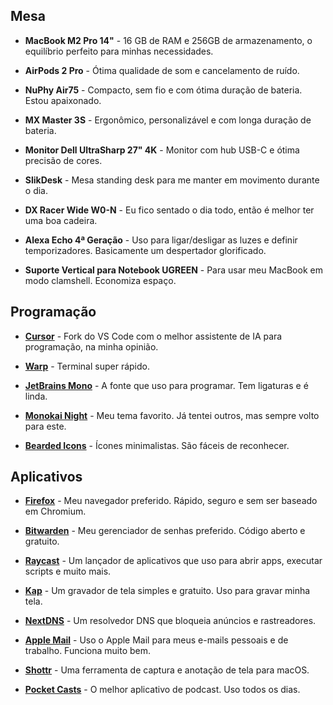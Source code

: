 ## Mesa

- **MacBook M2 Pro 14"** -
  16 GB de RAM e 256GB de armazenamento, o equilíbrio perfeito para minhas necessidades.

- **AirPods 2 Pro** -
  Ótima qualidade de som e cancelamento de ruído.

- **NuPhy Air75** -
  Compacto, sem fio e com ótima duração de bateria. Estou apaixonado.

- **MX Master 3S** -
  Ergonômico, personalizável e com longa duração de bateria.

- **Monitor Dell UltraSharp 27" 4K** -
  Monitor com hub USB-C e ótima precisão de cores.

- **SlikDesk** -
  Mesa standing desk para me manter em movimento durante o dia.

- **DX Racer Wide W0-N** -
  Eu fico sentado o dia todo, então é melhor ter uma boa cadeira.

- **Alexa Echo 4ª Geração** -
  Uso para ligar/desligar as luzes e definir temporizadores. Basicamente um despertador glorificado.

- **Suporte Vertical para Notebook UGREEN** -
  Para usar meu MacBook em modo clamshell. Economiza espaço.

## Programação

- **[Cursor](https://www.cursor.sh/)** -
  Fork do VS Code com o melhor assistente de IA para programação, na minha opinião.

- **[Warp](https://www.warp.dev/)** -
  Terminal super rápido.

- **[JetBrains Mono](https://www.jetbrains.com/lp/mono/)** -
  A fonte que uso para programar. Tem ligaturas e é linda.

- **[Monokai Night](https://marketplace.visualstudio.com/items?itemName=fabiospampinato.vscode-monokai-night)** -
  Meu tema favorito. Já tentei outros, mas sempre volto para este.

- **[Bearded Icons](https://marketplace.visualstudio.com/items?itemName=BeardedBear.beardedicons)** -
  Ícones minimalistas. São fáceis de reconhecer.

## Aplicativos

- **[Firefox](https://www.mozilla.org/firefox)** -
  Meu navegador preferido. Rápido, seguro e sem ser baseado em Chromium.

- **[Bitwarden](https://bitwarden.com)** -
  Meu gerenciador de senhas preferido. Código aberto e gratuito.

- **[Raycast](https://www.raycast.com/)** -
  Um lançador de aplicativos que uso para abrir apps, executar scripts e muito mais.

- **[Kap](https://getkap.co/)** -
  Um gravador de tela simples e gratuito. Uso para gravar minha tela.

- **[NextDNS](https://nextdns.io/)** -
  Um resolvedor DNS que bloqueia anúncios e rastreadores.

- **[Apple Mail](https://www.icloud.com/mail)** -
  Uso o Apple Mail para meus e-mails pessoais e de trabalho. Funciona muito bem.

- **[Shottr](https://shottr.cc/)** -
  Uma ferramenta de captura e anotação de tela para macOS.

- **[Pocket Casts](https://pocketcasts.com/)** -
  O melhor aplicativo de podcast. Uso todos os dias.
